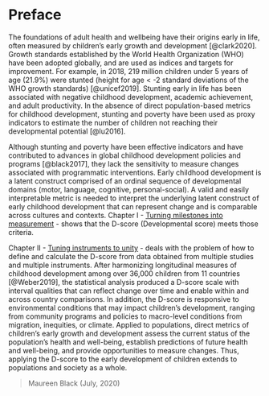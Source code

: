 # Preface {.unnumbered}

The foundations of adult health and wellbeing have their origins early in life, often measured by children's early growth and development [@clark2020]. Growth standards established by the World Health Organization (WHO) have been adopted globally, and are used as indices and targets for improvement. For example, in 2018, 219 million children under 5 years of age (21.9%) were stunted (height for age \< -2 standard deviations of the WHO growth standards) [@unicef2019]. Stunting early in life has been associated with negative childhood development, academic achievement, and adult productivity. In the absence of direct population-based metrics for childhood development, stunting and poverty have been used as proxy indicators to estimate the number of children not reaching their developmental potential [@lu2016].

Although stunting and poverty have been effective indicators and have contributed to advances in global childhood development policies and programs [@black2017], they lack the sensitivity to measure changes associated with programmatic interventions. Early childhood development is a latent construct comprised of an ordinal sequence of developmental domains (motor, language, cognitive, personal-social). A valid and easily interpretable metric is needed to interpret the underlying latent construct of early childhood development that can represent change and is comparable across cultures and contexts. Chapter I - [Turning milestones into measurement](https://d-score.org/dbook1) - shows that the D-score (Developmental score) meets those criteria.

Chapter II - [Tuning instruments to unity](https://d-score.org/dbook2) - deals with the problem of how to define and calculate the D-score from data obtained from multiple studies and multiple instruments. After harmonizing longitudinal measures of childhood development among over 36,000 children from 11 countries [@Weber2019], the statistical analysis produced a D-score scale with interval qualities that can reflect change over time and enable within and across country comparisons. In addition, the D-score is responsive to environmental conditions that may impact children's development, ranging from community programs and policies to macro-level conditions from migration, inequities, or climate. Applied to populations, direct metrics of children's early growth and development assess the current status of the population's health and well-being, establish predictions of future health and well-being, and provide opportunities to measure changes. Thus, applying the D-score to the early development of children extends to populations and society as a whole.

> Maureen Black (July, 2020)
